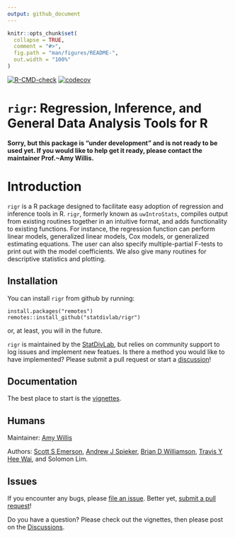 ```yaml
---
output: github_document
---
```


<!-- README.md is generated from README.Rmd. Please edit that file -->

```r
knitr::opts_chunk$set(
  collapse = TRUE,
  comment = "#>",
  fig.path = "man/figures/README-",
  out.width = "100%"
)
```

<!-- badges: start 
[![CRAN status](https://www.r-pkg.org/badges/version/corncob)](https://CRAN.R-project.org/package=corncob)-->
[![R-CMD-check](https://github.com/statdivlab/rigr/workflows/R-CMD-check/badge.svg)](https://github.com/statdivlab/rigr/actions)
[![codecov](https://codecov.io/gh/statdivlab/rigr/branch/main/graph/badge.svg)](https://codecov.io/gh/statdivlab/rigr)
<!-- [![Docker Repository on Quay](https://quay.io/repository/fhcrc-microbiome/corncob/status "Docker Repository on Quay")](https://quay.io/repository/fhcrc-microbiome/corncob)-->
<!-- badges: end -->

# `rigr`: Regression, Inference, and General Data Analysis Tools for R

**Sorry, but this package is "under development" and is not ready to be used yet. If you would like to help get it ready, please contact the maintainer Prof.~Amy Willis.**

# Introduction

`rigr` is a R package designed to facilitate easy adoption of regression and inference tools in R. `rigr`, formerly known as `uwIntroStats`, compiles output from existing routines together in an intuitive format, and adds functionality to existing functions. For instance, the regression function can perform linear models, generalized linear models, Cox models, or generalized estimating equations. The user can also specify multiple-partial F-tests to print out with the model coefficients. We also give many routines for descriptive statistics and plotting.


## Installation

You can install `rigr` from github by running:

```
install.packages("remotes")
remotes::install_github("statdivlab/rigr")
```

or, at least, you will in the future. 

`rigr` is maintained by the [StatDivLab](http://statisticaldiversitylab.com/), but relies on community support to log issues and implement new featues. Is there a method you would like to have implemented? Please submit a pull request or start a [discussion](https://github.com/statdivlab/rigr/discussions)!


## Documentation

The best place to start is the [vignettes](https://adw96.github.io/breakaway/articles/).

## Humans

Maintainer: [Amy Willis](http://statisticaldiversitylab.com)

Authors: [Scott S Emerson](http://www.emersonstatistics.com/), [Andrew J Spieker](https://www.vumc.org/biostatistics/person/andrew-spieker-phd), [Brian D Williamson](https://bdwilliamson.github.io/), [Travis Y Hee Wai](https://scholar.google.com/citations?user=WaJn2wIAAAAJ&hl=en), and Solomon Lim.

## Issues

If you encounter any bugs, please [file an issue](https://github.com/statdivlab/rigr/issues). Better yet, [submit a pull request](https://github.com/statdivlab/rigr/pulls)! 

Do you have a question? Please check out the vignettes, then please post on the [Discussions](https://github.com/statdivlab/rigr/discussions).

